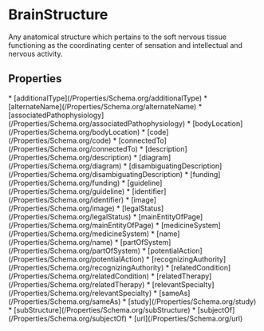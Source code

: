   
# BrainStructure

Any anatomical structure which pertains to the soft nervous tissue functioning as the coordinating center of sensation and intellectual and nervous activity.

## Properties

<Grid>
* [additionalType](/Properties/Schema.org/additionalType)
* [alternateName](/Properties/Schema.org/alternateName)
* [associatedPathophysiology](/Properties/Schema.org/associatedPathophysiology)
* [bodyLocation](/Properties/Schema.org/bodyLocation)
* [code](/Properties/Schema.org/code)
* [connectedTo](/Properties/Schema.org/connectedTo)
* [description](/Properties/Schema.org/description)
* [diagram](/Properties/Schema.org/diagram)
* [disambiguatingDescription](/Properties/Schema.org/disambiguatingDescription)
* [funding](/Properties/Schema.org/funding)
* [guideline](/Properties/Schema.org/guideline)
* [identifier](/Properties/Schema.org/identifier)
* [image](/Properties/Schema.org/image)
* [legalStatus](/Properties/Schema.org/legalStatus)
* [mainEntityOfPage](/Properties/Schema.org/mainEntityOfPage)
* [medicineSystem](/Properties/Schema.org/medicineSystem)
* [name](/Properties/Schema.org/name)
* [partOfSystem](/Properties/Schema.org/partOfSystem)
* [potentialAction](/Properties/Schema.org/potentialAction)
* [recognizingAuthority](/Properties/Schema.org/recognizingAuthority)
* [relatedCondition](/Properties/Schema.org/relatedCondition)
* [relatedTherapy](/Properties/Schema.org/relatedTherapy)
* [relevantSpecialty](/Properties/Schema.org/relevantSpecialty)
* [sameAs](/Properties/Schema.org/sameAs)
* [study](/Properties/Schema.org/study)
* [subStructure](/Properties/Schema.org/subStructure)
* [subjectOf](/Properties/Schema.org/subjectOf)
* [url](/Properties/Schema.org/url)
</Grid>


